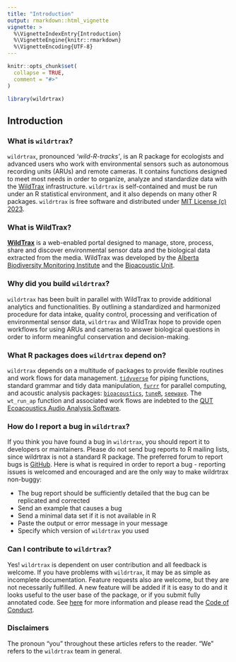 ```yaml
---
title: "Introduction"
output: rmarkdown::html_vignette
vignette: >
  %\VignetteIndexEntry{Introduction}
  %\VignetteEngine{knitr::rmarkdown}
  %\VignetteEncoding{UTF-8}
---
```


```r

knitr::opts_chunk$set(
  collapse = TRUE,
  comment = "#>"
)
```

```r
library(wildrtrax)
```

## Introduction

### What is `wildrtrax`?

`wildrtrax`, pronounced *'wild-R-tracks'*, is an R package for ecologists and advanced users who work with environmental sensors such as autonomous recording units (ARUs) and remote cameras. It contains functions designed to meet most needs in order to organize, analyze and standardize data with the [WildTrax](https://wwww.wildtrax.ca) infrastructure. `wildrtrax` is self-contained and must be run under an R statistical environment, and it also depends on many other R packages. `wildrtrax` is free software and distributed under [MIT License (c) 2023](https://github.com/ABbiodiversity/wildrtrax/blob/master/LICENSE).

### What is **WildTrax**?

[**WildTrax**](https://www.wildtrax.ca) is a web-enabled portal designed to manage, store, process, share and discover environmental sensor data and the biological data extracted from the media. WildTrax was developed by the [Alberta Biodiversity Monitoring Institute](https://abmi.ca) and the [Bioacoustic Unit](https://bioacoustic.abmi.ca).

### Why did you build `wildrtrax`?

`wildrtrax` has been built in parallel with WildTrax to provide additional analytics and functionalities. By outlining a standardized and harmonized procedure for data intake, quality control, processing and verification of environmental sensor data, `wildrtrax` and WildTrax hope to provide open workflows for using ARUs and cameras to answer biological questions in order to inform meaningful conservation and decision-making.

### What R packages does `wildrtrax` depend on?

`wildrtrax` depends on a multitude of packages to provide flexible routines and work flows for data management. [`tidyverse`](https://tidyverse.org) for piping functions, standard grammar and tidy data manipulation, [`furrr`](https://davisvaughan.github.io/furrr/) for parallel computing, and acoustic analysis packages: [`bioacoustics`](https://cran.r-project.org/web/packages/bioacoustics/index.html), [`tuneR`](https://cran.r-project.org/web/packages/tuneR/index.html), [`seewave`](https://cran.r-project.org/web/packages/seewave/seewave.pdf). The `wt_run_ap` function and associated work flows are indebted to the [QUT Ecoacoustics Audio Analysis Software](https://github.com/QutEcoacoustics/audio-analysis). 

### How do I report a bug in `wildrtrax`?

If you think you have found a bug in `wildrtrax`, you should report it to developers or maintainers. Please do not send bug reports to R mailing lists, since wildrtrax is not a standard R package. The preferred forum to report bugs is [GitHub](https://github.com/ABbiodiversity/wildrtrax/issues). Here is what is required in order to report a bug - reporting issues is welcomed and encouraged and are the only way to make wildrtrax non-buggy:

* The bug report should be sufficiently detailed that the bug can be replicated and corrected
* Send an example that causes a bug
* Send a minimal data set if it is not available in R
* Paste the output or error message in your message
* Specify which version of `wildrtrax` you used

### Can I contribute to `wildrtrax`?

Yes! `wildrtrax` is dependent on user contribution and all feedback is welcome. If you have problems with `wildrtrax`, it may be as simple as incomplete documentation. Feature requests also are welcome, but they are not necessarily fulfilled. A new feature will be added if it is easy to do and it looks useful to the user base of the package, or if you submit fully annotated code. See [here](https://abbiodiversity.github.io/wildrtrax/CONTRIBUTING.html) for more information and please read the [Code of Conduct](CODE_OF_CONDUCT.md).

### Disclaimers

The pronoun “you” throughout these articles refers to the reader. “We” refers to the `wildrtrax` team in general.
